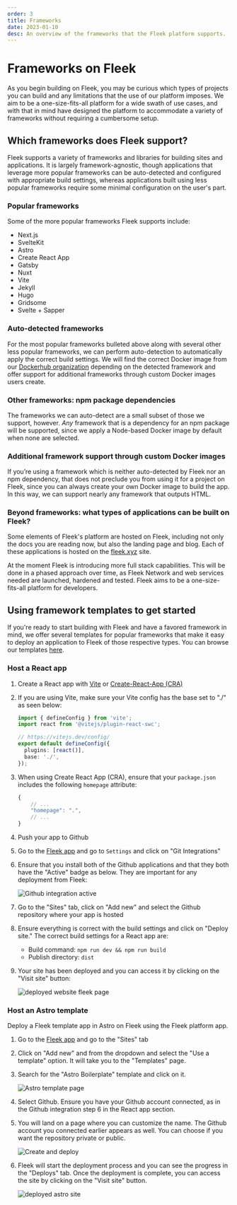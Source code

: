 ```yaml
---
order: 3
title: Frameworks
date: 2023-01-10
desc: An overview of the frameworks that the Fleek platform supports.
---
```


# Frameworks on Fleek

As you begin building on Fleek, you may be curious which types of projects you can build and any limitations that the use of our platform imposes. We aim to be a one-size-fits-all platform for a wide swath of use cases, and with that in mind have designed the platform to accommodate a variety of frameworks without requiring a cumbersome setup.

<div className="my-12 bg-gray-dark-6 p-[1px]" />

## Which frameworks does Fleek support?

Fleek supports a variety of frameworks and libraries for building sites and applications. It is largely framework-agnostic, though applications that leverage more popular frameworks can be auto-detected and configured with appropriate build settings, whereas applications built using less popular frameworks require some minimal configuration on the user's part.

### Popular frameworks

Some of the more popular frameworks Fleek supports include:

- Next.js
- SvelteKit
- Astro
- Create React App
- Gatsby
- Nuxt
- Vite
- Jekyll
- Hugo
- Gridsome
- Svelte + Sapper

### Auto-detected frameworks

For the most popular frameworks bulleted above along with several other less popular frameworks, we can perform auto-detection to automatically apply the correct build settings. We will find the correct Docker image from our [Dockerhub organization](https://hub.docker.com/u/fleek) depending on the detected framework and offer support for additional frameworks through custom Docker images users create.

### Other frameworks: npm package dependencies

The frameworks we can auto-detect are a small subset of those we support, however. _Any_ framework that is a dependency for an npm package will be supported, since we apply a Node-based Docker image by default when none are selected.

### Additional framework support through custom Docker images

If you’re using a framework which is neither auto-detected by Fleek nor an npm dependency, that does not preclude you from using it for a project on Fleek, since you can always create your own Docker image to build the app. In this way, we can support nearly any framework that outputs HTML.

### Beyond frameworks: what types of applications can be built on Fleek?

Some elements of Fleek's platform are hosted on Fleek, including not only the docs you are reading now, but also the landing page and blog. Each of these applications is hosted on the [fleek.xyz](https://fleek.xyz) site.

At the moment Fleek is introducing more full stack capabilities. This will be done in a phased approach over time, as Fleek Network and web services needed are launched, hardened and tested. Fleek aims to be a one-size-fits-all platform for developers.

## Using framework templates to get started

If you're ready to start building with Fleek and have a favored framework in mind, we offer several templates for popular frameworks that make it easy to deploy an application to Fleek of those respective types. You can browse our templates [here](/templates).

### Host a React app

1. Create a React app with [Vite](https://vitejs.dev/guide/) or [Create-React-App (CRA)](https://create-react-app.dev/docs/getting-started)

2. If you are using Vite, make sure your Vite config has the base set to "./" as seen below:

   ```ts
   import { defineConfig } from 'vite';
   import react from '@vitejs/plugin-react-swc';

   // https://vitejs.dev/config/
   export default defineConfig({
     plugins: [react()],
     base: './',
   });
   ```

3. When using Create React App (CRA), ensure that your `package.json` includes the following `homepage` attribute:
   ```js
   {
       // ...
       "homepage": ".",
       // ...
   }
   ```
4. Push your app to Github
5. Go to the [Fleek app](https://app.fleek.xyz/) and go to `Settings` and click on "Git Integrations"
6. Ensure that you install both of the Github applications and that they both have the "Active" badge as below. They are important for any deployment from Fleek:

   ![Github integration active](./git-integration.webp)

7. Go to the "Sites" tab, click on "Add new" and select the Github repository where your app is hosted
8. Ensure everything is correct with the build settings and click on "Deploy site." The correct build settings for a React app are:
   - Build command: `npm run dev && npm run build`
   - Publish directory: `dist`
9. Your site has been deployed and you can access it by clicking on the "Visit site" button:

   ![deployed website fleek page](./deployed-site.webp)

### Host an Astro template

Deploy a Fleek template app in Astro on Fleek using the Fleek platform app.

1. Go to the [Fleek app](https://app.fleek.xyz/) and go to the "Sites" tab
2. Click on "Add new" and from the dropdown and select the "Use a template" option. It will take you to the "Templates" page.
3. Search for the "Astro Boilerplate" template and click on it.

   ![Astro template page](./astro-template.webp)

4. Select Github. Ensure you have your Github account connected, as in the Github integration step 6 in the React app section.
5. You will land on a page where you can customize the name. The Github account you connected earlier appears as well. You can choose if you want the repository private or public.

   ![Create and deploy](./create-and-deploy.webp)

6. Fleek will start the deployment process and you can see the progress in the "Deploys" tab. Once the deployment is complete, you can access the site by clicking on the "Visit site" button.

   ![deployed astro site](./deployed-astro-site.webp)
